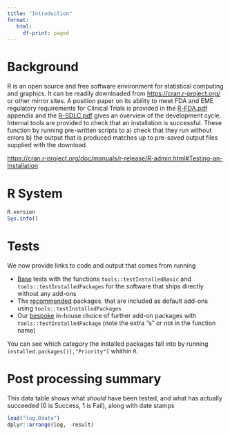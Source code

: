```yaml
---
title: "Introduction"
format: 
   html:
     df-print: paged
---
```




# Background

R is an open source and free software environment for statistical computing and graphics.
It can be readily downloaded from <https://cran.r-project.org/> or other mirror sites.
A position paper on its ability to meet FDA and EME regulatory requirements for Clinical Trials  is provided in the [R-FDA.pdf](https://www.r-project.org/doc/R-FDA.pdf) appendix and the [R-SDLC.pdf](https://www.r-project.org/doc/R-SDLC.pdf) gives an overview of the development cycle.
Internal tools are provided to check that an installation is successful. These function by running pre-written scripts to a) check that they run without errors b) the output that is produced matches up to pre-saved output files supplied with the download.

<https://cran.r-project.org/doc/manuals/r-release/R-admin.html#Testing-an-Installation>

# R System


```r
R.version
Sys.info()
```


# Tests

We now provide links to code and output that comes from running 

* [Base](test_base.qmd) tests with the  functions `tools::testInstalledBasic` and `tools::testInstalledPackages` for the software that ships directly without any add-ons
* The [recommended](test_recommended.qmd) packages, that are included as default add-ons  using `tools::testInstalledPackages`
* Our [bespoke](test_bespoke.qmd) in-house choice of further add-on packages  with `tools::testInstalledPackage`  (note the extra "s" or not in the function name)

You can see which category the installed packages fall into by running `installed.packages()[,"Priority"]` whithin `R`.


# Post processing summary

This data table shows what _should_ have been tested, and what has actually succeeded (0 is Success, 1 is Fail), along with date stamps

```r
load("log.Rdata")
dplyr::arrange(log, -result)
```